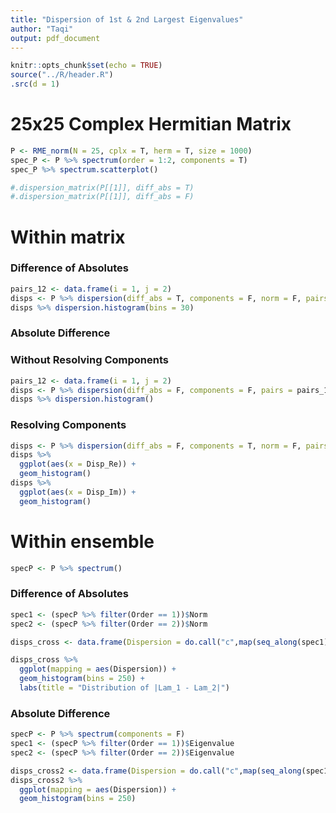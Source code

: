 ```yaml
---
title: "Dispersion of 1st & 2nd Largest Eigenvalues"
author: "Taqi"
output: pdf_document
---
```


```r
knitr::opts_chunk$set(echo = TRUE)
source("../R/header.R")
.src(d = 1)
```

# 25x25 Complex Hermitian Matrix

```r
P <- RME_norm(N = 25, cplx = T, herm = T, size = 1000)
spec_P <- P %>% spectrum(order = 1:2, components = T)
spec_P %>% spectrum.scatterplot()
```

```r
#.dispersion_matrix(P[[1]], diff_abs = T)
#.dispersion_matrix(P[[1]], diff_abs = F)
```

\newpage

# Within matrix

### Difference of Absolutes

```r
pairs_12 <- data.frame(i = 1, j = 2)
disps <- P %>% dispersion(diff_abs = T, components = F, norm = F, pairs = pairs_12)
disps %>% dispersion.histogram(bins = 30)
```

### Absolute Difference

### Without Resolving Components

```r
pairs_12 <- data.frame(i = 1, j = 2)
disps <- P %>% dispersion(diff_abs = F, components = F, pairs = pairs_12)
disps %>% dispersion.histogram()
```

### Resolving Components

```r
disps <- P %>% dispersion(diff_abs = F, components = T, norm = F, pairs = pairs_12)
disps %>%
  ggplot(aes(x = Disp_Re)) +
  geom_histogram()
disps %>%
  ggplot(aes(x = Disp_Im)) +
  geom_histogram()
```

\newpage

# Within ensemble

```r
specP <- P %>% spectrum()
```

### Difference of Absolutes

```r
spec1 <- (specP %>% filter(Order == 1))$Norm
spec2 <- (specP %>% filter(Order == 2))$Norm
```

```r
disps_cross <- data.frame(Dispersion = do.call("c",map(seq_along(spec1), function(x){x - spec2})))
```

```r
disps_cross %>%
  ggplot(mapping = aes(Dispersion)) +
  geom_histogram(bins = 250) +
  labs(title = "Distribution of |Lam_1 - Lam_2|")
```


### Absolute Difference

```r
specP <- P %>% spectrum(components = F)
spec1 <- (specP %>% filter(Order == 1))$Eigenvalue
spec2 <- (specP %>% filter(Order == 2))$Eigenvalue
```

```r
disps_cross2 <- data.frame(Dispersion = do.call("c",map(seq_along(spec1), function(x){abs(x - spec2)})))
disps_cross2 %>%
  ggplot(mapping = aes(Dispersion)) +
  geom_histogram(bins = 250)
```


